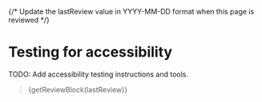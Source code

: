
{/* Update the lastReview value in YYYY-MM-DD format when this page is reviewed */}


<Meta title="Quality assurance/Accessibility" />

# Testing for accessibility

TODO: Add accessibility testing instructions and tools.

> {getReviewBlock(lastReview)}